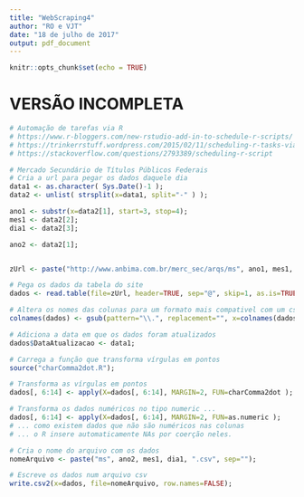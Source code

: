 ```yaml
---
title: "WebScraping4"
author: "RO e VJT"
date: "18 de julho de 2017"
output: pdf_document
---
```


```r
knitr::opts_chunk$set(echo = TRUE)
```

# VERSÃO INCOMPLETA

[comment]: # (http://www.anbima.com.br/merc_sec/merc-sec.asp)

```r
# Automação de tarefas via R
# https://www.r-bloggers.com/new-rstudio-add-in-to-schedule-r-scripts/
# https://trinkerrstuff.wordpress.com/2015/02/11/scheduling-r-tasks-via-windows-task-scheduler/
# https://stackoverflow.com/questions/2793389/scheduling-r-script
```

```r
# Mercado Secundário de Títulos Públicos Federais
# Cria a url para pegar os dados daquele dia
data1 <- as.character( Sys.Date()-1 );
data2 <- unlist( strsplit(x=data1, split="-" ) );

ano1 <- substr(x=data2[1], start=3, stop=4);
mes1 <- data2[2];
dia1 <- data2[3];

ano2 <- data2[1];


zUrl <- paste("http://www.anbima.com.br/merc_sec/arqs/ms", ano1, mes1, dia1, ".txt", sep="");
```

```r
# Pega os dados da tabela do site
dados <- read.table(file=zUrl, header=TRUE, sep="@", skip=1, as.is=TRUE);

# Altera os nomes das colunas para um formato mais compativel com um csv
colnames(dados) <- gsub(pattern="\\.", replacement="", x=colnames(dados) );

# Adiciona a data em que os dados foram atualizados
dados$DataAtualizacao <- data1;
```

```r
# Carrega a função que transforma vírgulas em pontos
source("charComma2dot.R");

# Transforma as vírgulas em pontos
dados[, 6:14] <- apply(X=dados[, 6:14], MARGIN=2, FUN=charComma2dot );

# Transforma os dados numéricos no tipo numeric ...
dados[, 6:14] <- apply(X=dados[, 6:14], MARGIN=2, FUN=as.numeric );
# ... como existem dados que não são numéricos nas colunas
# ... o R insere automaticamente NAs por coerção neles.
```

```r
# Cria o nome do arquivo com os dados
nomeArquivo <- paste("ms", ano2, mes1, dia1, ".csv", sep="");

# Escreve os dados num arquivo csv
write.csv2(x=dados, file=nomeArquivo, row.names=FALSE);
```
